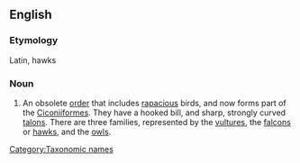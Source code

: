 ==English==

===Etymology===
Latin, hawks

===Noun===
{{infl|en|noun|g=p}}

# {{Zoölogy}} An obsolete [[order]] that includes [[rapacious]] birds, and now forms part of the [[Ciconiiformes]]. They have a hooked bill, and sharp, strongly curved [[talons]]. There are three families, represented by the [[vulture]]s, the [[falcon]]s or [[hawk]]s, and the [[owl]]s.

[[Category:Taxonomic names]]